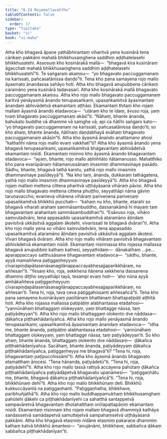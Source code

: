 ```yaml
---
title: "6.24 Rojamallavatthu"
tableOfContents: false
sidebar:
  order: 17
type: "tipitaka"
basket: "vi"
book: "vi-maha"
---
```



<DynamicBreadcrumb />

<Division number="301" book="vi-maha">

<Paragraph number="1360" book="vi-maha">
Atha kho bhagavā āpaṇe yathābhirantaṃ viharitvā yena kusinārā tena cārikaṃ pakkāmi mahatā bhikkhusaṃghena saddhiṃ aḍḍhatelasehi bhikkhusatehi. Assosuṃ kho kosinārakā mallā—  “bhagavā kira kusināraṃ āgacchati mahatā bhikkhusaṃghena saddhiṃ aḍḍhatelasehi bhikkhusatehī”ti. Te saṅgaraṃ akaṃsu—  “yo bhagavato paccuggamanaṃ na karissati, pañcasatānissa daṇḍo”ti. Tena kho pana samayena rojo mallo āyasmato ānandassa sahāyo hoti. Atha kho bhagavā anupubbena cārikaṃ caramāno yena kusinārā tadavasari. Atha kho kosinārakā mallā bhagavato paccuggamanaṃ akaṃsu. Atha kho rojo mallo bhagavato paccuggamanaṃ karitvā yenāyasmā ānando tenupasaṅkami, upasaṅkamitvā āyasmantaṃ ānandaṃ abhivādetvā ekamantaṃ aṭṭhāsi. Ekamantaṃ ṭhitaṃ kho rojaṃ mallaṃ āyasmā ānando etadavoca—  “uḷāraṃ kho te idaṃ, āvuso roja, yaṃ tvaṃ bhagavato paccuggamanaṃ akāsī”ti. “Nāhaṃ, bhante ānanda, bahukato buddhe vā dhamme vā saṃghe vā; api ca ñātīhi saṅgaro kato—  ‘yo bhagavato paccuggamanaṃ na karissati, pañcasatānissa daṇḍo’ti; so kho ahaṃ, bhante ānanda, ñātīnaṃ daṇḍabhayā evāhaṃ bhagavato paccuggamanaṃ akāsin”ti. Atha kho āyasmā ānando anattamano ahosi “kathañhi nāma rojo mallo evaṃ vakkhatī”ti? Atha kho āyasmā ānando yena bhagavā tenupasaṅkami, upasaṅkamitvā bhagavantaṃ abhivādetvā ekamantaṃ nisīdi. Ekamantaṃ nisinno kho āyasmā ānando bhagavantaṃ etadavoca—  “ayaṃ, bhante, rojo mallo abhiññāto ñātamanusso. Mahatthiko kho pana evarūpānaṃ ñātamanussānaṃ imasmiṃ dhammavinaye pasādo. Sādhu, bhante, bhagavā tathā karotu, yathā rojo mallo imasmiṃ dhammavinaye pasīdeyyā”ti. “Na kho taṃ, ānanda, dukkaraṃ tathāgatena, yathā rojo mallo imasmiṃ dhammavinaye pasīdeyyā”ti.
</Paragraph>

<Paragraph number="1361" book="vi-maha">
Atha kho bhagavā rojaṃ mallaṃ mettena cittena pharitvā uṭṭhāyāsanā vihāraṃ pāvisi. Atha kho rojo mallo bhagavato mettena cittena phuṭṭho, seyyathāpi nāma gāviṃ taruṇavaccho; evameva vihārena vihāraṃ pariveṇena pariveṇaṃ upasaṅkamitvā bhikkhū pucchati—  “kahaṃ nu kho, bhante, etarahi so bhagavā viharati arahaṃ sammāsambuddho, dassanakāmā hi mayaṃ taṃ bhagavantaṃ arahantaṃ sammāsambuddhan”ti. “Esāvuso roja, vihāro saṃvutadvāro, tena appasaddo upasaṅkamitvā ataramāno āḷindaṃ pavisitvā ukkāsitvā aggaḷaṃ ākoṭehi, vivarissati te bhagavā dvāran”ti. Atha kho rojo mallo yena so vihāro saṃvutadvāro, tena appasaddo upasaṅkamitvā ataramāno āḷindaṃ pavisitvā ukkāsitvā aggaḷaṃ ākoṭesi. Vivari bhagavā dvāraṃ. Atha kho rojo mallo vihāraṃ pavisitvā bhagavantaṃ abhivādetvā ekamantaṃ nisīdi. Ekamantaṃ nisinnassa kho rojassa mallassa bhagavā anupubbiṃ kathaṃ kathesi, seyyathidaṃ—  dānakathaṃ …pe…  aparappaccayo satthusāsane bhagavantaṃ etadavoca—  “sādhu, bhante, ayyā mamaññeva paṭiggaṇheyyuṃ cīvarapiṇḍapātasenāsanagilānappaccayabhesajjaparikkhāraṃ, no aññesan”ti. “Yesaṃ kho, roja, sekkhena ñāṇena sekkhena dassanena dhammo diṭṭho seyyathāpi tayā, tesampi evaṃ hoti—  ‘aho nūna ayyā amhākaññeva paṭiggaṇheyyuṃ cīvarapiṇḍapātasenāsanagilānappaccayabhesajjaparikkhāraṃ, no aññesan’ti. Tena hi, roja, tava ceva paṭiggahissanti aññesañcā”ti.
</Paragraph>

</Division>
<Division number="302" book="vi-maha">

<Paragraph number="1362" book="vi-maha">
Tena kho pana samayena kusinārāyaṃ paṇītānaṃ bhattānaṃ bhattapaṭipāṭi aṭṭhitā hoti. Atha kho rojassa mallassa paṭipāṭiṃ alabhantassa etadahosi—  “yannūnāhaṃ bhattaggaṃ olokeyyaṃ, yaṃ bhattagge nāssa, taṃ paṭiyādeyyan”ti. Atha kho rojo mallo bhattaggaṃ olokento dve nāddasa—  ḍākañca piṭṭhakhādanīyañca. Atha kho rojo mallo yenāyasmā ānando tenupasaṅkami; upasaṅkamitvā āyasmantaṃ ānandaṃ etadavoca—  “idha me, bhante ānanda, paṭipāṭiṃ alabhantassa etadahosi—  ‘yannūnāhaṃ bhattaggaṃ olokeyyaṃ, yaṃ bhattagge nāssa, taṃ paṭiyādeyyan’ti. So kho ahaṃ, bhante ānanda, bhattaggaṃ olokento dve nāddasaṃ—  ḍākañca piṭṭhakhādanīyañca. Sacāhaṃ, bhante ānanda, paṭiyādeyyaṃ ḍākañca piṭṭhakhādanīyañca, paṭiggaṇheyya me bhagavā”ti? “Tena hi, roja, bhagavantaṃ paṭipucchissāmī”ti. Atha kho āyasmā ānando bhagavato etamatthaṃ ārocesi. “Tena hānanda, paṭiyādetū”ti. “Tena hi, roja, paṭiyādehī”ti. Atha kho rojo mallo tassā rattiyā accayena pahūtaṃ ḍākañca piṭṭhakhādanīyañca paṭiyādāpetvā bhagavato upanāmesi—  “paṭiggaṇhātu me, bhante, bhagavā ḍākañca piṭṭhakhādanīyañcā”ti. “Tena hi, roja, bhikkhūnaṃ dehī”ti. Atha kho rojo mallo bhikkhūnaṃ deti. Bhikkhū kukkuccāyantā na paṭiggaṇhanti. “Paṭiggaṇhatha, bhikkhave, paribhuñjathā”ti. Atha kho rojo mallo buddhappamukhaṃ bhikkhusaṃghaṃ pahūtehi ḍākehi ca piṭṭhakhādanīyehi ca sahatthā santappetvā sampavāretvā bhagavantaṃ dhotahatthaṃ onītapattapāṇiṃ ekamantaṃ nisīdi. Ekamantaṃ nisinnaṃ kho rojaṃ mallaṃ bhagavā dhammiyā kathāya sandassetvā samādapetvā samuttejetvā sampahaṃsetvā uṭṭhāyāsanā pakkāmi. Atha kho bhagavā etasmiṃ nidāne etasmiṃ pakaraṇe dhammiṃ kathaṃ katvā bhikkhū āmantesi—  “anujānāmi, bhikkhave, sabbañca ḍākaṃ sabbañca piṭṭhakhādanīyan”ti.
</Paragraph>
</Division>